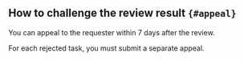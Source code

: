 ## How to challenge the review result `{#appeal}`
You can appeal to the requester within 7 days after the review.

For each rejected task, you must submit a separate appeal.
